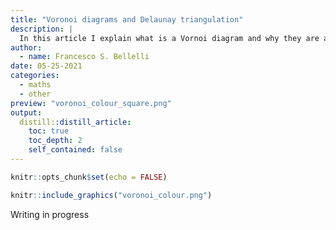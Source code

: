 ```yaml
---
title: "Voronoi diagrams and Delaunay triangulation"
description: |
  In this article I explain what is a Vornoi diagram and why they are amazing
author:
  - name: Francesco S. Bellelli
date: 05-25-2021
categories: 
  - maths
  - other
preview: "voronoi_colour_square.png"
output:
  distill::distill_article:
    toc: true
    toc_depth: 2
    self_contained: false
---
```



```r
knitr::opts_chunk$set(echo = FALSE)
```


```r
knitr::include_graphics("voronoi_colour.png")
```


Writing in progress



